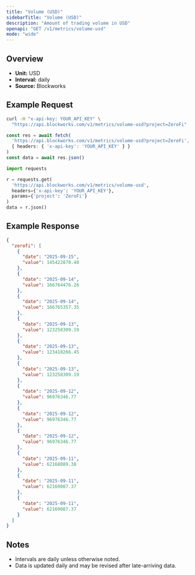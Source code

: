 ```yaml
---
title: "Volume (USD)"
sidebarTitle: "Volume (USD)"
description: "Amount of trading volume in USD"
openapi: "GET /v1/metrics/volume-usd"
mode: "wide"
---
```


## Overview

- **Unit:** USD
- **Interval:** daily
- **Source:** Blockworks

## Example Request

<CodeGroup>

```bash cURL
curl -H "x-api-key: YOUR_API_KEY" \
  "https://api.blockworks.com/v1/metrics/volume-usd?project=ZeroFi"
```

```typescript TypeScript
const res = await fetch(
  'https://api.blockworks.com/v1/metrics/volume-usd?project=ZeroFi',
  { headers: { 'x-api-key': 'YOUR_API_KEY' } }
)
const data = await res.json()
```

```python Python
import requests

r = requests.get(
  'https://api.blockworks.com/v1/metrics/volume-usd',
  headers={'x-api-key': 'YOUR_API_KEY'},
  params={'project': 'ZeroFi'}
)
data = r.json()
```

</CodeGroup>

## Example Response

```json
{
  "zerofi": [
    {
      "date": "2025-09-15",
      "value": 145422870.48
    },
    {
      "date": "2025-09-14",
      "value": 166764476.26
    },
    {
      "date": "2025-09-14",
      "value": 166765357.35
    },
    {
      "date": "2025-09-13",
      "value": 123258309.19
    },
    {
      "date": "2025-09-13",
      "value": 123418266.45
    },
    {
      "date": "2025-09-13",
      "value": 123258309.19
    },
    {
      "date": "2025-09-12",
      "value": 96976346.77
    },
    {
      "date": "2025-09-12",
      "value": 96976346.77
    },
    {
      "date": "2025-09-12",
      "value": 96976346.77
    },
    {
      "date": "2025-09-11",
      "value": 62168089.38
    },
    {
      "date": "2025-09-11",
      "value": 62169087.37
    },
    {
      "date": "2025-09-11",
      "value": 62169087.37
    }
  ]
}
```

## Notes
- Intervals are daily unless otherwise noted.
- Data is updated daily and may be revised after late-arriving data.